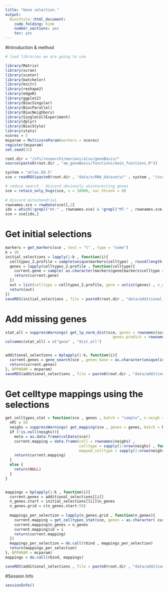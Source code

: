 ```yaml
---
title: "Gene selection."
output:
  BiocStyle::html_document:
    code_folding: hide
    number_sections: yes
    toc: yes  
---
```


#Introduction & method


```r
# load libraries we are going to use

library(Matrix)
library(scran)
library(scater)
library(batchelor)
library(knitr)
library(reshape2)
library(edgeR)
library(ggplot2)
library(BiocSingular)
library(BiocParallel)
library(BiocNeighbors)
library(SingleCellExperiment)
library(dplyr)
library(BiocStyle)
library(stats)
ncores = 5
mcparam = MulticoreParam(workers = ncores)
register(mcparam)
set.seed(32)

root.dir = "/nfs/research1/marioni/alsu/geneBasis/"
source(paste0(root.dir , "am_geneBasis/functions/main_functions.R"))

system = "atlas_E8.5"
sce = readRDS(paste0(root.dir , "data/scRNA_datasets/" , system , "/sce_" , system , ".Rds"))

# reduce search - discard obviously uninteresting genes
sce = retain_only_hvgs(sce, n = 10000, var.thresh = 0)
  
# discard mitochondrial
rownames.sce = rowData(sce)[,2]
idx = which(!grepl("mt-" , rownames.sce) & !grepl("MT-" , rownames.sce) & !grepl("Mt-" , rownames.sce))
sce = sce[idx,]


```

# Get initial selections

```r


markers = get_markers(sce , test = "t" , type = "some")
k = 20
initial_selections = lapply(1:k , function(i){
  celltypes_2.profile = sample(unique(markers$celltype) , round(length(unique(markers$celltype))/2))
  genes = lapply(celltypes_2.profile , function(celltype){
    current.gene = sample( as.character(markers$gene[markers$celltype == celltype]) , 1)
    return(current.gene)
  })
  out = list(celltype = celltypes_2.profile, gene = unlist(genes) , n_genes = length(unique(unlist(genes))))
  return(out)
})
saveRDS(initial_selections , file = paste0(root.dir , "data/additional_selections/" , system , "/initial_selections.Rds"))


```

# Add missing genes

```r


stat_all = suppressWarnings( get_lp_norm_dist(sce, genes = rownames(sce), batch = "sample" , n.neigh = 5 , nPC = 50 , 
                                                genes.predict = rownames(sce) , p = 3) )
colnames(stat_all) = c("gene" , "dist_all")


additional_selections = bplapply(1:k, function(i){
  current.genes = gene_search(sce , genes_base = as.character(unique(initial_selections[[i]]$gene)), n_genes_total = 50, batch = "sample" , stat_all = stat_all)
  return(current.genes)
}, BPPARAM = mcparam)
saveRDS(additional_selections , file = paste0(root.dir , "data/additional_selections/" , system , "/additional_selections.Rds"))


```

# Get celltype mappings using the selections

```r



get_celltypes_stat = function(sce , genes , batch = "sample", n.neigh = 5){
  nPC = 50
  neighs = suppressWarnings( get_mapping(sce , genes = genes, batch = batch, n.neigh = n.neigh, nPC = nPC , get.dist = F , type = "together"))
  if (!is.null(neighs)){
    meta = as.data.frame(colData(sce))
    current.mapping = data.frame(cell = rownames(neighs) ,
                                 celltype = sapply(1:nrow(neighs) , function(i) meta$celltype[meta$cell == rownames(neighs)[i]]) ,
                                 mapped_celltype = sapply(1:nrow(neighs), function(i) getmode(meta$celltype[match(neighs[i,] , meta$cell)] , 1:n.neigh) ))
    return(current.mapping)
  }
  else {
    return(NULL)
  }
}


mappings = bplapply(1:k , function(i){
  current.genes = additional_selections[[i]]
  n_genes.start = initial_selections[[i]]$n_genes
  n_genes.grid = c(n_genes.start:50)
  
  mappings_per_selection = lapply(n_genes.grid , function(n_genes){
    current.mapping = get_celltypes_stat(sce, genes = as.character( current.genes[1:n_genes]) , batch = "sample")
    current.mapping$n_genes = n_genes
    current.mapping$id = i
    return(current.mapping)
  })
  mappings_per_selection = do.call(rbind , mappings_per_selection)
  return(mappings_per_selection)
}, BPPARAM = mcparam)
mappings = do.call(rbind, mappings)

saveRDS(additional_selections , file = paste0(root.dir , "data/additional_selections/" , system , "/mappings.Rds"))


```


#Session Info

```r
sessionInfo()
```

